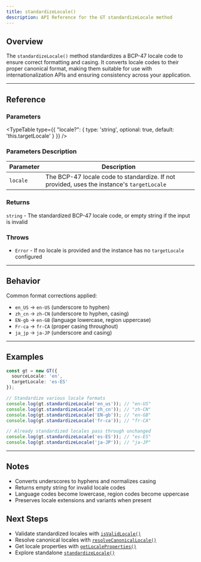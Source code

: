 ```yaml
---
title: standardizeLocale()
description: API Reference for the GT standardizeLocale method
---
```


## Overview

The `standardizeLocale()` method standardizes a BCP-47 locale code to ensure correct formatting and casing.
It converts locale codes to their proper canonical format, making them suitable for use with internationalization APIs and ensuring consistency across your application.

---

## Reference

### Parameters

<TypeTable
  type={{
    "locale?": {
      type: 'string',
      optional: true,
      default: 'this.targetLocale'
    }
  }}
/>

### Parameters Description

| Parameter | Description |
|-----------|-------------|
| `locale` | The BCP-47 locale code to standardize. If not provided, uses the instance's `targetLocale` |

### Returns

`string` - The standardized BCP-47 locale code, or empty string if the input is invalid

### Throws

- `Error` - If no locale is provided and the instance has no `targetLocale` configured

---

## Behavior

Common format corrections applied:
- `en_US` → `en-US` (underscore to hyphen)
- `zh_cn` → `zh-CN` (underscore to hyphen, casing)
- `EN-gb` → `en-GB` (language lowercase, region uppercase)
- `Fr-ca` → `fr-CA` (proper casing throughout)
- `ja_jp` → `ja-JP` (underscore and casing)

---

## Examples

```typescript
const gt = new GT({
  sourceLocale: 'en',
  targetLocale: 'es-ES'
});

// Standardize various locale formats
console.log(gt.standardizeLocale('en_us')); // "en-US"
console.log(gt.standardizeLocale('zh_cn')); // "zh-CN"
console.log(gt.standardizeLocale('EN-gb')); // "en-GB"
console.log(gt.standardizeLocale('fr-ca')); // "fr-CA"

// Already standardized locales pass through unchanged
console.log(gt.standardizeLocale('es-ES')); // "es-ES"
console.log(gt.standardizeLocale('ja-JP')); // "ja-JP"
```

---

## Notes

- Converts underscores to hyphens and normalizes casing
- Returns empty string for invalid locale codes
- Language codes become lowercase, region codes become uppercase
- Preserves locale extensions and variants when present

## Next Steps

- Validate standardized locales with [`isValidLocale()`](/docs/core/class/methods/locales/isValidLocale)
- Resolve canonical locales with [`resolveCanonicalLocale()`](/docs/core/class/methods/locales/resolveCanonicalLocale)
- Get locale properties with [`getLocaleProperties()`](/docs/core/class/methods/locales/getLocaleProperties)
- Explore standalone [`standardizeLocale()`](/docs/core/functions/locales/standardizeLocale)
